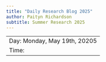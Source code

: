 ```yaml
---
title: "Daily Research Blog 2025"
author: Paityn Richardson
subtitle: Summer Research 2025
---
```


---
Day: Monday, May 19th, 20205
Time: 
---
